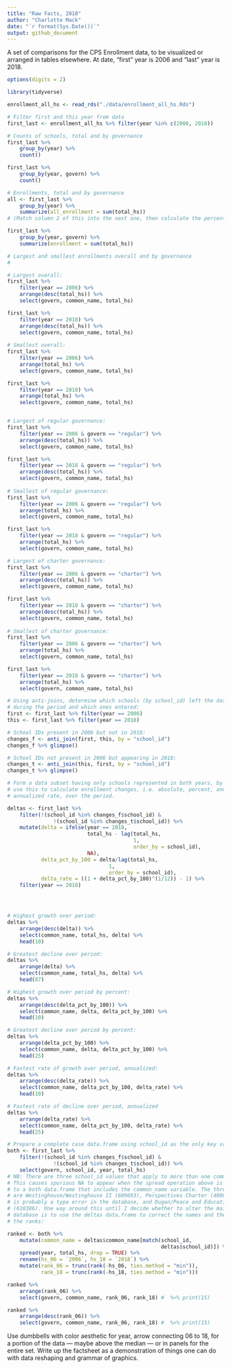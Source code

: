 ```yaml
---
title: "Raw Facts, 2018"
author: "Charlotte Mack"
date: "`r format(Sys.Date())`"
output: github_document
---
```


A set of comparisons for the CPS Enrollment data, to be visualized or arranged in tables elsewhere. At date, "first" year is 2006 and "last" year is 2018.

```r
options(digits = 2)
```


```r
library(tidyverse)
```

```r
enrollment_all_hs <- read_rds("./data/enrollment_all_hs.Rds")
```


```r
# Filter first and this year from data
first_last <- enrollment_all_hs %>% filter(year %in% c(2006, 2018))
```

```r
# Counts of schools, total and by governance
first_last %>% 
    group_by(year) %>%  
    count()

first_last %>% 
    group_by(year, govern) %>%  
    count()
```

```r
# Enrollments, total and by governance
all <- first_last %>%  
    group_by(year) %>%  
    summarize(all_enrollment = sum(total_hs))
# (Match column 2 of this into the next one, then calculate the percentages.)

first_last %>%  
    group_by(year, govern) %>%  
    summarize(enrollment = sum(total_hs)) 
```


```r
# Largest and smallest enrollments overall and by governance
# 

# Largest overall:
first_last %>% 
    filter(year == 2006) %>%  
    arrange(desc(total_hs)) %>%  
    select(govern, common_name, total_hs)

first_last %>% 
    filter(year == 2018) %>%  
    arrange(desc(total_hs)) %>%  
    select(govern, common_name, total_hs)
    
# Smallest overall:
first_last %>% 
    filter(year == 2006) %>%  
    arrange(total_hs) %>%  
    select(govern, common_name, total_hs)

first_last %>% 
    filter(year == 2018) %>%  
    arrange(total_hs) %>%  
    select(govern, common_name, total_hs)


# Largest of regular governance:
first_last %>% 
    filter(year == 2006 & govern == "regular") %>%  
    arrange(desc(total_hs)) %>%  
    select(govern, common_name, total_hs)

first_last %>% 
    filter(year == 2018 & govern == "regular") %>%  
    arrange(desc(total_hs)) %>%  
    select(govern, common_name, total_hs)
    
# Smallest of regular governance:
first_last %>% 
    filter(year == 2006 & govern == "regular") %>%  
    arrange(total_hs) %>%  
    select(govern, common_name, total_hs)

first_last %>% 
    filter(year == 2018 & govern == "regular") %>%  
    arrange(total_hs) %>%  
    select(govern, common_name, total_hs)

# Largest of charter governance:
first_last %>% 
    filter(year == 2006 & govern == "charter") %>%  
    arrange(desc(total_hs)) %>%  
    select(govern, common_name, total_hs)

first_last %>% 
    filter(year == 2018 & govern == "charter") %>%  
    arrange(desc(total_hs)) %>%  
    select(govern, common_name, total_hs)
    
# Smallest of charter governance:
first_last %>% 
    filter(year == 2006 & govern == "charter") %>%  
    arrange(total_hs) %>%  
    select(govern, common_name, total_hs)

first_last %>% 
    filter(year == 2018 & govern == "charter") %>%  
    arrange(total_hs) %>%  
    select(govern, common_name, total_hs)

```

```r
# Using anti-joins, determine which schools (by school_id) left the database
# during the period and which ones entered:
first <- first_last %>% filter(year == 2006)
this <- first_last %>% filter(year == 2018)

# School IDs present in 2006 but not in 2018:
changes_f <- anti_join(first, this, by = "school_id")
changes_f %>% glimpse()

# School IDs not present in 2006 but appearing in 2018:
changes_t <- anti_join(this, first, by = "school_id")
changes_t %>% glimpse()

```


```r
# Form a data subset having only schools represented in both years, by id, and
# use this to calculate enrollment changes, i.e. absolute, percent, and
# annualized rate, over the period.

deltas <- first_last %>% 
    filter(!(school_id %in% changes_f$school_id) & 
               !(school_id %in% changes_t$school_id)) %>% 
    mutate(delta = ifelse(year == 2018, 
                          total_hs - lag(total_hs, 
                                         1, 
                                         order_by = school_id), 
                          NA), 
           delta_pct_by_100 = delta/lag(total_hs, 
                                 1, 
                                 order_by = school_id),
           delta_rate = ((1 + delta_pct_by_100)^(1/12)) - 1) %>% 
    filter(year == 2018)




# Highest growth over period:
deltas %>%  
    arrange(desc(delta)) %>%  
    select(common_name, total_hs, delta) %>%  
    head(10)

# Greatest decline over period:
deltas %>%  
    arrange(delta) %>%  
    select(common_name, total_hs, delta) %>%  
    head(87)
```

```r
# Highest growth over period by percent:
deltas %>%  
    arrange(desc(delta_pct_by_100)) %>%  
    select(common_name, delta, delta_pct_by_100) %>%  
    head(10)

# Greatest decline over period by percent:
deltas %>%  
    arrange(delta_pct_by_100) %>%  
    select(common_name, delta, delta_pct_by_100) %>%  
    head(25)
```
```r
# Fastest rate of growth over period, annualized:
deltas %>%  
    arrange(desc(delta_rate)) %>%  
    select(common_name, delta_pct_by_100, delta_rate) %>%  
    head(10)

# Fastest rate of decline over period, annualized
deltas %>%  
    arrange(delta_rate) %>%  
    select(common_name, delta_pct_by_100, delta_rate) %>%  
    head(25)

```

```r
# Prepare a complete case data.frame using school_id as the only key variable:
both <- first_last %>%  
    filter(!(school_id %in% changes_f$school_id) &
               !(school_id %in% changes_t$school_id)) %>%  
    select(govern, school_id, year, total_hs)
# NB: There are three school_id values that apply to more than one common_name.
# This causes spurious NA to appear when the spread operation above is applied
# to a both data.frame that includes the common_name variable. The three schools
# are Westinghouse/Westinghouse II (609693), Perspectives Charter (400064) which
# is probably a typo error in the database, and Dugan/Peace and Education
# (610386). One way around this until I decide whether to alter the main
# database is to use the deltas data.frame to correct the names and then take
# the ranks:

ranked <- both %>% 
    mutate(common_name = deltas$common_name[match(school_id,
                                                  deltas$school_id)]) %>% 
    spread(year, total_hs, drop = TRUE) %>% 
    rename(hs_06 = `2006`, hs_18 = `2018`) %>% 
    mutate(rank_06 = trunc(rank(-hs_06, ties.method = "min")), 
           rank_18 = trunc(rank(-hs_18, ties.method = "min")))

ranked %>%  
    arrange(rank_06) %>%  
    select(govern, common_name, rank_06, rank_18) #  %>% print(15)

ranked %>%  
    arrange(desc(rank_06)) %>%  
    select(govern, common_name, rank_06, rank_18) #  %>% print(15)
```

Use dumbbells with color aesthetic for year, arrow connecting 06 to 18, for a portion of the data --- maybe above the median --- or in panels for the entire set. Write up the factsheet as a demonstration of things one can do with data reshaping and grammar of graphics.